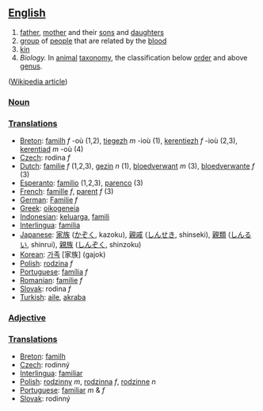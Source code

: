 ==[[English]]==

# [[father]], [[mother]] and their [[son]]s and [[daughter]]s
# [[group]] of [[people]] that are related by the [[blood]]
# [[kin]]
# ''Biology.''  In [[animal]] [[taxonomy]], the classification below [[order]] and above [[genus]].

([[w:family|Wikipedia article]])

===[[Noun]]===

===[[Translation]]s===
*[[Breton]]: [[familh]] ''f'' -où (1,2), [[tiegezh]] ''m'' -ioù (1), [[kerentiezh]] ''f'' -ioù (2,3), [[kerentiad]] ''m'' -où (4)
*[[Czech]]: rodina  ''f''
*[[Dutch]]: [[familie]] ''f'' (1,2,3), [[gezin]] ''n'' (1), [[bloedverwant]] ''m'' (3), [[bloedverwante]] ''f'' (3)
*[[Esperanto]]: [[familio]] (1,2,3), [[parenco]] (3)
*[[French]]: [[famille]] ''f'', [[parent]] ''f'' (3)
*[[German]]: [[Familie]] ''f''
*[[Greek]]: [[oikogeneia]]
*[[Indonesian]]: [[keluarga]], [[famili]]
*[[Interlingua]]: [[familia]]
*[[Japanese]]: [[家族]] ([[かぞく]], kazoku), [[親戚]] ([[しんせき]], shinseki), [[親類]] ([[しんるい]], shinrui), [[親族]] ([[しんぞく]], shinzoku)
*[[Korean]]: [[가족]] [家族] (gajok)
*[[Polish]]: [[rodzina]] ''f''
*[[Portuguese]]: [[família]] ''f''
*[[Romanian]]: [[familie]] ''f''
*[[Slovak]]: rodina  ''f''
*[[Turkish]]: [[aile]], [[akraba]]

===[[Adjective]]===

===[[Translation]]s===
*[[Breton]]: [[familh]]
*[[Czech]]:  rodinný
*[[Interlingua]]: [[familiar]]
*[[Polish]]: [[rodzinny]] ''m'', [[rodzinny|rodzinna]] ''f'', [[rodzinny|rodzinne]] ''n''
*[[Portuguese]]: [[familiar]] ''m'' & ''f''
*[[Slovak]]: rodinný